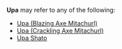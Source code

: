{{Disambiguation}}
'''Upa''' may refer to any of the following:
* [[Upa (Blazing Axe Mitachurl)]]
* [[Upa (Crackling Axe Mitachurl)]]
* [[Upa Shato]]